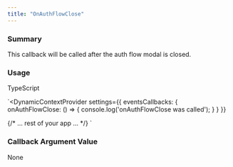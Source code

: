```yaml
---
title: "OnAuthFlowClose"
---
```


### Summary

This callback will be called after the auth flow modal is closed.

### Usage

TypeScript

`<DynamicContextProvider
  settings={{
    eventsCallbacks: {
      onAuthFlowClose: () => {
        console.log('onAuthFlowClose was called');
      }
    }
  }}
>
 {/* ... rest of your app ... */}
</DynamicContextProvider>
`

### Callback Argument Value

None